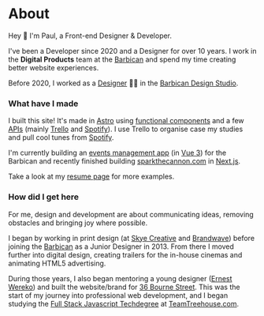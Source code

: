 
<Row>

# About

Hey 👋 I'm Paul, a Front-end Designer & Developer.

I've been a Developer since 2020 and a Designer for over 10 years. I work in the **Digital Products** team at the [Barbican](https://barbican.org.uk) and spend my time creating better website experiences.

Before 2020, I worked as a [Designer](https://www.creativelivesinprogress.com/article/paul-heading) 👨‍🎨 in the [Barbican Design Studio](https://www.creativelivesinprogress.com/article/barbican).

</Row>

<Row>

### What have I made

I built this site! It's made in [Astro](https://astro.build) using [functional components](https://www.robinwieruch.de/react-function-component/) and a few [APIs](https://en.wikipedia.org/wiki/API) (mainly [Trello](https://trello.com) and [Spotify](https://spotify.com)). I use Trello to organise case my studies and pull cool tunes from [Spotify](https://spotify.com).

I'm currently building an [events management app](https://paulh.biz/project/organising-spaces-with-graphql) (in [Vue 3](https://vuejs.org/)) for the Barbican and recently finished building [sparkthecannon.com](https://sparkthecannon.com) in [Next.js](https://nextjs.org).

Take a look at my [resume page](https://paulh.biz/resume) for more examples.

</Row>

<Row>

### How did I get here

For me, design and development are about communicating ideas, removing obstacles and bringing joy where possible.

I began by working in print design (at [Skye Creative](http://www.skyecreative.co.uk/) and [Brandwave](https://brandwavemarketing.com/)) before joining the [Barbican](https://en.wikipedia.org/wiki/Barbican_Centre) as a Junior Designer in 2013. From there I moved further into digital design, creating trailers for the in-house cinemas and animating HTML5 advertising.

During those years, I also began mentoring a young designer ([Ernest Wereko](https://www.ernestwereko.com/)) and built the website/brand for [36 Bourne Street](https://36bournestreet.com). This was the start of my journey into professional web development, and I began studying the [Full Stack Javascript Techdegree](https://teamtreehouse.com/plans) at [TeamTreehouse.com](https://teamtreehouse.com).

</Row>
